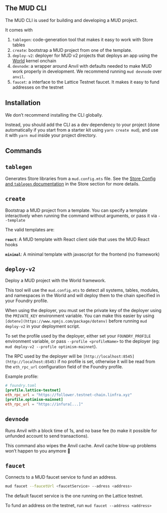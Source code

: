 ## The MUD CLI

The MUD CLI is used for building and developing a MUD project.

It comes with

1. `tablegen`: code-generation tool that makes it easy to work with Store tables
2. `create`: bootstrap a MUD project from one of the template.
3. `deploy-v2`: deployer for MUD v2 projects that deploys an app using the [World](world) kernel onchain 
4. `devnode`: a wrapper around Anvil with defaults needed to make MUD work properly in development. We recommend running `mud devnode` over `anvil`.
5. `faucet`: a interface to the Lattice Testnet faucet. It makes it easy to fund addresses on the testnet

## Installation

We don’t recommend installing the CLI globally.

Instead, you should add the CLI as a dev dependency to your project (done automatically if you start from a starter kit using `yarn create mud`), and use it with `yarn mud` inside your project directory.

## Commands

## `tablegen`

Generates Store libraries from a `mud.config.mts` file. See the [Store Config and `tablegen` documentation](store/config) in the Store section for more details.

## `create`

Bootstrap a MUD project from a template. You can specify a template interactively when running the command without arguments, or pass it via `--template`

The valid templates are:

**`react`**: A MUD template with React client side that uses the MUD React hooks

**`minimal`**: A minimal template with javascript for the frontend (no framework)

## `deploy-v2`

Deploy a MUD project with the World framework.

This tool will use the `mud.config.mts` to detect all systems, tables, modules, and namespaces in the World and will deploy them to the chain specified in your Foundry profile.

When using the deployer, you must set the private key of the deployer using the `PRIVATE_KEY` environment variable. You can make this easier by using `[dotenv](https://www.npmjs.com/package/dotenv)` before running `mud deploy-v2` in your deployment script.

To set the profile used by the deployer, either set your `FOUNDRY_PROFILE` environment variable, or pass `--profile <profileName>` to the deployer (eg: `mud deploy-v2 --profile optimism-mainnet`).

The RPC used by the deployer will be `[http://localhost:8545](http://localhost:8545)` if no profile is set, otherwise it will be read from the `eth_rpc_url` configuration field of the Foundry profile.

Example profile:

```toml
# foundry.toml
[profile.lattice-testnet]
eth_rpc_url = "https://follower.testnet-chain.linfra.xyz"
[profile.optimism-mainnet]
eth_rpc_url = "https://infura[...]"
```

## `devnode`

Runs Anvil with a block time of 1s, and no base fee (to make it possible for unfunded account to send transactions). 

This command also wipes the Anvil cache. Anvil cache blow-up problems won’t happen to you anymore 🙂

## `faucet`

Connects to a MUD faucet service to fund an address.

```bash
mud faucet --faucetUrl <faucetService> --adress <address>
```

The default faucet service is the one running on the Lattice testnet.

To fund an address on the testnet, run `mud faucet --address <address>`